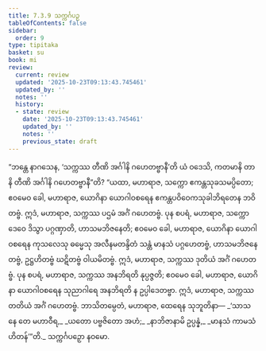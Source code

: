 ```yaml
---
title: 7.3.9 သက္ကင်္ဂပဉှ
tableOfContents: false
sidebar:
  order: 9
type: tipitaka
basket: su
book: mi
review:
  current: review
  updated: '2025-10-23T09:13:43.745461'
  updated_by: ''
  notes: ''
  history:
  - state: review
    date: '2025-10-23T09:13:43.745461'
    updated_by: ''
    notes: ''
    previous_state: draft
---
```



<ReviewStatus review={frontmatter.review} showDetails={true} />

<HypothesisAnnotation frontmatter={frontmatter} />

<DynamicBreadcrumb />

<Division number="253" book="mi" e="ch" v="28">

<Paragraph number="1820" book="mi">
“ဘန္တေ နာဂသေန, ‘သက္ကဿ တီဏိ အင်္ဂါနိ ဂဟေတဗ္ဗာနီ’တိ ယံ ဝဒေသိ, ကတမာနိ တာနိ တီဏိ အင်္ဂါနိ ဂဟေတဗ္ဗာနီ”တိ? “ယထာ, မဟာရာဇ, သက္ကော ဧကန္တသုခသမပ္ပိတော; ဧဝမေဝ ခေါ, မဟာရာဇ, ယောဂိနာ ယောဂါဝစရေန ဧကန္တပဝိဝေကသုခါဘိရတေန ဘဝိတဗ္ဗံ. ဣဒံ, မဟာရာဇ, သက္ကဿ ပဌမံ အင်္ဂံ ဂဟေတဗ္ဗံ.
</Paragraph>

<Paragraph number="1821" book="mi">
ပုန စပရံ, မဟာရာဇ, သက္ကော ဒေဝေ ဒိသွာ ပဂ္ဂဏှာတိ, ဟာသမဘိဇနေတိ; ဧဝမေဝ ခေါ, မဟာရာဇ, ယောဂိနာ ယောဂါဝစရေန ကုသလေသု ဓမ္မေသု အလီနမတန္ဒိတံ သန္တံ မာနသံ ပဂ္ဂဟေတဗ္ဗံ, ဟာသမဘိဇနေတဗ္ဗံ, ဥဋ္ဌဟိတဗ္ဗံ ဃဋိတဗ္ဗံ ဝါယမိတဗ္ဗံ. ဣဒံ, မဟာရာဇ, သက္ကဿ ဒုတိယံ အင်္ဂံ ဂဟေတဗ္ဗံ.
</Paragraph>

<Paragraph number="1822" book="mi">
ပုန စပရံ, မဟာရာဇ, သက္ကဿ အနဘိရတိ နုပ္ပဇ္ဇတိ; ဧဝမေဝ ခေါ, မဟာရာဇ, ယောဂိနာ ယောဂါဝစရေန သုညာဂါရေ အနဘိရတိ န ဥပ္ပါဒေတဗ္ဗာ. ဣဒံ, မဟာရာဇ, သက္ကဿ တတိယံ အင်္ဂံ ဂဟေတဗ္ဗံ. ဘာသိတမ္ပေတံ, မဟာရာဇ, ထေရေန သုဘူတိနာ—
</Paragraph>

<Paragraph number="1823" type="verses" book="mi">
_‘သာသနေ တေ မဟာဝီရ,_  
_ယတော ပဗ္ဗဇိတော အဟံ;_  
_နာဘိဇာနာမိ ဥပ္ပန္နံ,_  
_မာနသံ ကာမသံဟိတန်’”တိ._  


</Paragraph>
</Division>

<Paragraph number="1824" type="center" book="mi">
သက္ကင်္ဂပဉှော နဝမော.
</Paragraph>